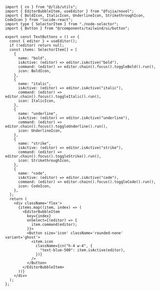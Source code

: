 ```tsx text-buttons.tsx
import { cn } from "@/lib/utils";
import { EditorBubbleItem, useEditor } from "@fujia/novel";
import { BoldIcon, ItalicIcon, UnderlineIcon, StrikethroughIcon, CodeIcon } from "lucide-react";
import type { SelectorItem } from "./node-selector";
import { Button } from "@/components/tailwind/ui/button";

export const TextButtons = () => {
  const { editor } = useEditor();
  if (!editor) return null;
  const items: SelectorItem[] = [
    {
      name: "bold",
      isActive: (editor) => editor.isActive("bold"),
      command: (editor) => editor.chain().focus().toggleBold().run(),
      icon: BoldIcon,
    },
    {
      name: "italic",
      isActive: (editor) => editor.isActive("italic"),
      command: (editor) => editor.chain().focus().toggleItalic().run(),
      icon: ItalicIcon,
    },
    {
      name: "underline",
      isActive: (editor) => editor.isActive("underline"),
      command: (editor) => editor.chain().focus().toggleUnderline().run(),
      icon: UnderlineIcon,
    },
    {
      name: "strike",
      isActive: (editor) => editor.isActive("strike"),
      command: (editor) => editor.chain().focus().toggleStrike().run(),
      icon: StrikethroughIcon,
    },
    {
      name: "code",
      isActive: (editor) => editor.isActive("code"),
      command: (editor) => editor.chain().focus().toggleCode().run(),
      icon: CodeIcon,
    },
  ];
  return (
    <div className='flex'>
      {items.map((item, index) => (
        <EditorBubbleItem
          key={index}
          onSelect={(editor) => {
            item.command(editor);
          }}>
          <Button size='icon' className='rounded-none' variant='ghost'>
            <item.icon
              className={cn("h-4 w-4", {
                "text-blue-500": item.isActive(editor),
              })}
            />
          </Button>
        </EditorBubbleItem>
      ))}
    </div>
  );
};
```

